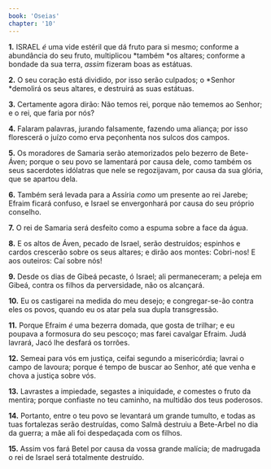 ```yaml
---
book: 'Oseias'
chapter: '10'
---
```


**1.** ISRAEL *é* uma vide estéril que dá fruto para si mesmo; conforme a abundância do seu fruto, multiplicou *também *os altares; conforme a bondade da sua terra, *assim* fizeram boas as estátuas.

**2.** O seu coração está dividido, por isso serão culpados; o *Senhor *demolirá os seus altares, e destruirá as suas estátuas.

**3.** Certamente agora dirão: Não temos rei, porque não tememos ao Senhor; e o rei, que faria por nós?

**4.** Falaram palavras, jurando falsamente, fazendo uma aliança; por isso florescerá o juízo como erva peçonhenta nos sulcos dos campos.

**5.** Os moradores de Samaria serão atemorizados pelo bezerro de Bete-Áven; porque o seu povo se lamentará por causa dele, como também os seus sacerdotes idólatras que nele se regozijavam, por causa da sua glória, que se apartou dela.

**6.** Também será levada para a Assíria *como* um presente ao rei Jarebe; Efraim ficará confuso, e Israel se envergonhará por causa do seu próprio conselho.

**7.** O rei de Samaria será desfeito como a espuma sobre a face da água.

**8.** E os altos de Áven, pecado de Israel, serão destruídos; espinhos e cardos crescerão sobre os seus altares; e dirão aos montes: Cobri-nos! E aos outeiros: Caí sobre nós!

**9.** Desde os dias de Gibeá pecaste, ó Israel; ali permaneceram; a peleja em Gibeá, contra os filhos da perversidade, não os alcançará.

**10.** Eu os castigarei na medida do meu desejo; e congregar-se-ão contra eles os povos, quando eu os atar pela sua dupla transgressão.

**11.** Porque Efraim *é* uma bezerra domada, que gosta de trilhar; e eu poupava a formosura do seu pescoço; mas farei cavalgar Efraim. Judá lavrará, Jacó lhe desfará os torrões.

**12.** Semeai para vós em justiça, ceifai segundo a misericórdia; lavrai o campo de lavoura; porque é tempo de buscar ao Senhor, até que venha e chova a justiça sobre vós.

**13.** Lavrastes a impiedade, segastes a iniquidade, *e* comestes o fruto da mentira; porque confiaste no teu caminho, na multidão dos teus poderosos.

**14.** Portanto, entre o teu povo se levantará um grande tumulto, e todas as tuas fortalezas serão destruídas, como Salmã destruiu a Bete-Arbel no dia da guerra; a mãe ali foi despedaçada com os filhos.

**15.** Assim vos fará Betel por causa da vossa grande malícia; de madrugada o rei de Israel será totalmente destruído.